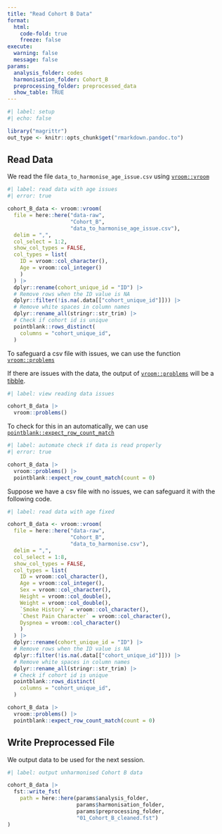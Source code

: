 ---
title: "Read Cohort B Data"
format:
  html:
    code-fold: true
    freeze: false
execute:
  warning: false
  message: false
params:
  analysis_folder: codes
  harmonisation_folder: Cohort_B
  preprocessing_folder: preprocessed_data
  show_table: TRUE
---

```{r}
#| label: setup
#| echo: false

library("magrittr")
out_type <- knitr::opts_chunk$get("rmarkdown.pandoc.to")

```

## Read Data

We read the file `data_to_harmonise_age_issue.csv` using [`vroom::vroom`](https://vroom.r-lib.org/reference/vroom.html)

```{r}
#| label: read data with age issues
#| error: true

cohort_B_data <- vroom::vroom(
  file = here::here("data-raw",
                    "Cohort_B",
                    "data_to_harmonise_age_issue.csv"),
  delim = ",",
  col_select = 1:2,
  show_col_types = FALSE,
  col_types = list(
    ID = vroom::col_character(),
    Age = vroom::col_integer()
    )
  ) |>  
  dplyr::rename(cohort_unique_id = "ID") |>
  # Remove rows when the ID value is NA
  dplyr::filter(!is.na(.data[["cohort_unique_id"]])) |>
  # Remove white spaces in column names
  dplyr::rename_all(stringr::str_trim) |> 
  # Check if cohort id is unique
  pointblank::rows_distinct(
    columns = "cohort_unique_id",
  )

```

To safeguard a csv file with issues, we can use the function [`vroom::problems`](https://vroom.r-lib.org/reference/problems.html)

If there are issues with the data, the output of [`vroom::problems`](https://vroom.r-lib.org/reference/problems.html) will be a [tibble](https://tibble.tidyverse.org/).

```{r}
#| label: view reading data issues

cohort_B_data |> 
  vroom::problems()

```

To check for this in an automatically, we can use [`pointblank::expect_row_count_match`](https://rstudio.github.io/pointblank/reference/row_count_match.html)

```{r}
#| label: automate check if data is read properly
#| error: true

cohort_B_data |> 
  vroom::problems() |> 
  pointblank::expect_row_count_match(count = 0)

```

Suppose we have a csv file with no issues, we can safeguard it with the following code.

```{r}
#| label: read data with age fixed

cohort_B_data <- vroom::vroom(
  file = here::here("data-raw",
                    "Cohort_B",
                    "data_to_harmonise.csv"),
  delim = ",",
  col_select = 1:8,
  show_col_types = FALSE,
  col_types = list(
    ID = vroom::col_character(),
    Age = vroom::col_integer(),
    Sex = vroom::col_character(),
    Height = vroom::col_double(),
    Weight = vroom::col_double(),
    `Smoke History` = vroom::col_character(),
    `Chest Pain Character` = vroom::col_character(),
    Dyspnea = vroom::col_character()
    )
  ) |>  
  dplyr::rename(cohort_unique_id = "ID") |>
  # Remove rows when the ID value is NA
  dplyr::filter(!is.na(.data[["cohort_unique_id"]])) |>
  # Remove white spaces in column names
  dplyr::rename_all(stringr::str_trim) |> 
  # Check if cohort id is unique
  pointblank::rows_distinct(
    columns = "cohort_unique_id",
  )

cohort_B_data |> 
  vroom::problems() |> 
  pointblank::expect_row_count_match(count = 0)

```

## Write Preprocessed File

We output data to be used for the next session.

```{r}
#| label: output unharmonised Cohort B data

cohort_B_data |>
  fst::write_fst(
    path = here::here(params$analysis_folder,
                      params$harmonisation_folder,
                      params$preprocessing_folder,
                      "01_Cohort_B_cleaned.fst")
)

```
